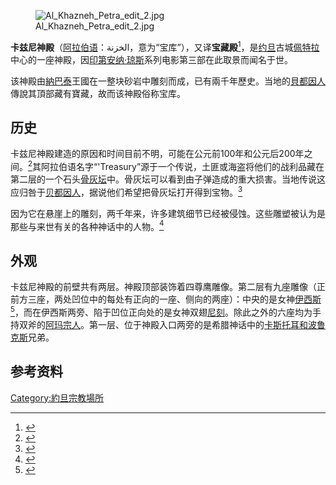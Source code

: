 [[Image:Al_Khazneh_Petra_edit_2.jpg|thumb]]

'''卡兹尼神殿'''（[[阿拉伯语|阿拉伯语]]：الخزنة，意为“宝库”），又译'''宝藏殿'''<ref>{{cite web |title=西拉/撇特拉 (Sela/ Petra) |url=http://biblegeography.holylight.org.tw/index/city?id=57 |website=biblegeography.holylight.org.tw |accessdate=2020-03-20 |language=zh-TW |archive-date=2020-10-26 |archive-url=https://web.archive.org/web/20201026105809/http://biblegeography.holylight.org.tw/index/city?id=57 |dead-url=no }}</ref>，是[[约旦|约旦]]古城[[佩特拉|佩特拉]]中心的一座神殿，因[[印第安纳·琼斯|印第安纳·琼斯]]系列电影第三部在此取景而闻名于世。

该神殿由[[納巴泰人|納巴泰]]王國在一整块砂岩中雕刻而成，已有兩千年歷史。当地的[[貝都因人|貝都因人]]傳說其頂部藏有寶藏，故而该神殿俗称宝库。

==历史==
卡兹尼神殿建造的原因和时间目前不明，可能在公元前100年和公元后200年之间。<ref>{{cite web| url= http://www.kinghussein.gov.jo/tourism6d.html| title= Jordan - Touristic Sites - South of Amman| work= | accessdate= 2008-05-28| archiveurl= https://web.archive.org/web/20080513172116/http://www.kinghussein.gov.jo/tourism6d.html| archivedate= 2008-05-13| deadurl= no}}</ref>其阿拉伯语名字“'Treasury”源于一个传说，土匪或海盗将他们的战利品藏在第二层的一个石头[[骨灰坛|骨灰坛]]中。骨灰坛可以看到由子弹造成的重大损害。当地传说这应归咎于[[贝都因人|贝都因人]]，据说他们希望把骨灰坛打开得到宝物。<ref>{{cite web|url=http://srb.stanford.edu/nur/GP50/erica.pdf|title=Petra: History, Myth, and Earthquakes|last=Aretas|first=I|pages=2–3|accessdate=23 December 2009|deadurl=yes|archiveurl=https://web.archive.org/web/20041228114926/http://srb.stanford.edu/nur/GP50/erica.pdf|archivedate=2004年12月28日}}</ref>

因为它在悬崖上的雕刻，两千年来，许多建筑细节已经被侵蚀。这些雕塑被认为是那些与来世有关的各种神话中的人物。<ref>{{cite web|url=http://www.atlastours.net/jordan/petra_map.html|title=Petra Map & Monuments|publisher=AtlasTours.net|accessdate=23 December 2009|quote=Its elaborately carved facade is alive with a cast of Nabataean deities and mythological characters ... All are funerary symbols.|archiveurl=https://web.archive.org/web/20100104091654/http://www.atlastours.net/jordan/petra_map.html|archivedate=2010年1月4日|deadurl=no}}</ref> 

==外观==
卡兹尼神殿的前壁共有两层。神殿顶部装饰着四尊鹰雕像。第二层有九座雕像（正前方三座，两处凹位中的每处有正向的一座、侧向的两座）：中央的是女神[[伊西斯|伊西斯]]<ref> {{Cite book | author = Maria Giulia Amadasi Guzzo | coauthors = Eugenia Equini Schneider、Lydia G. Cochrane | title = Petra | publisher = University Of Chicago Press | year = 2002 | pages = 173 | ISBN = 0226311252 | language = en}} </ref>，而在伊西斯两旁、陷于凹位正向处的是女神双翅[[尼刻|尼刻]]。除此之外的六座均为手持双斧的[[阿玛宗人|阿玛宗人]]。第一层、位于神殿入口两旁的是希腊神话中的[[卡斯托耳和波鲁克斯|卡斯托耳和波鲁克斯]]兄弟。

==参考资料==
{{reflist}}
{{commonscat|Al Khazneh}}

[[Category:約旦宗教場所|Category:約旦宗教場所]]